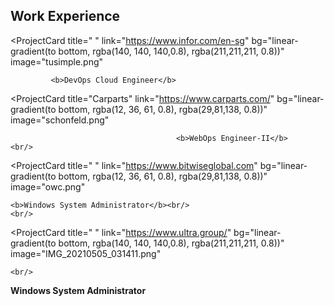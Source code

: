 ## Work Experience

<ProjectCard
  title=" "
  link="https://www.infor.com/en-sg"
  bg="linear-gradient(to bottom, rgba(140, 140, 140,0.8), rgba(211,211,211, 0.8))"
  image="tusimple.png"
>
             <b>DevOps Cloud Engineer</b>
</ProjectCard>

<ProjectCard
  title="Carparts"
  link="https://www.carparts.com/"
  bg="linear-gradient(to bottom, rgba(12, 36, 61, 0.8), rgba(29,81,138, 0.8))"
  image="schonfeld.png"
>
                                         <b>WebOps Engineer-II</b>
    <br/>
</ProjectCard>

<ProjectCard
  title=" "
  link="https://www.bitwiseglobal.com"
  bg="linear-gradient(to bottom, rgba(12, 36, 61, 0.8), rgba(29,81,138, 0.8))"
  image="owc.png"
>
    <b>Windows System Administrator</b><br/>
    <br/>
</ProjectCard>

<ProjectCard
  title=" "
  link="https://www.ultra.group/"
  bg="linear-gradient(to bottom, rgba(140, 140, 140,0.8), rgba(211,211,211, 0.8))"
  image="IMG_20210505_031411.png"
>
    <br/>
<b>Windows System Administrator</b><br/>
    <br/>
</ProjectCard>
